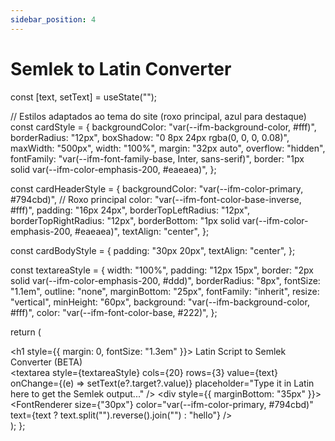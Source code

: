 ```yaml
---
sidebar_position: 4
---
```


# Semlek to Latin Converter


  const [text, setText] = useState("");

  // Estilos adaptados ao tema do site (roxo principal, azul para destaque)
  const cardStyle = {
    backgroundColor: "var(--ifm-background-color, #fff)",
    borderRadius: "12px",
    boxShadow: "0 8px 24px rgba(0, 0, 0, 0.08)",
    maxWidth: "500px",
    width: "100%",
    margin: "32px auto",
    overflow: "hidden",
    fontFamily: "var(--ifm-font-family-base, Inter, sans-serif)",
    border: "1px solid var(--ifm-color-emphasis-200, #eaeaea)",
  };

  const cardHeaderStyle = {
    backgroundColor: "var(--ifm-color-primary, #794cbd)", // Roxo principal
    color: "var(--ifm-font-color-base-inverse, #fff)",
    padding: "16px 24px",
    borderTopLeftRadius: "12px",
    borderTopRightRadius: "12px",
    borderBottom: "1px solid var(--ifm-color-emphasis-200, #eaeaea)",
    textAlign: "center",
  };

  const cardBodyStyle = {
    padding: "30px 20px",
    textAlign: "center",
  };

  const textareaStyle = {
    width: "100%",
    padding: "12px 15px",
    border: "2px solid var(--ifm-color-emphasis-200, #ddd)",
    borderRadius: "8px",
    fontSize: "1.1em",
    outline: "none",
    marginBottom: "25px",
    fontFamily: "inherit",
    resize: "vertical",
    minHeight: "60px",
    background: "var(--ifm-background-color, #fff)",
    color: "var(--ifm-font-color-base, #222)",
  };

  return (
    <div style={cardStyle}>
      <div style={cardHeaderStyle}>
        <h1 style={{ margin: 0, fontSize: "1.3em" }}>
          Latin Script to Semlek Converter (BETA)
        </h1>
      </div>
      <div style={cardBodyStyle}>
        <textarea
          style={textareaStyle}
          cols={20}
          rows={3}
          value={text}
          onChange={(e) => setText(e?.target?.value)}
          placeholder="Type it in Latin here to get the Semlek output..."
        />
        <div style={{ marginBottom: "35px" }}>
          <FontRenderer
            size={"30px"}
            color="var(--ifm-color-primary, #794cbd)"
            text={text ? text.split("").reverse().join("") : "hello"}
          />
        </div>
      </div>
    </div>
  );
};

<FontRenderer
    text=". tei delr konvertr sem u sa vr semlek uei tr latin u pus ."
    rtl
    size="33px"
    color="var(--ifm-color-primary, #794cbd)"
    translit="Tei delr konvertr sem u sa vr semlek wei tr latin u pus"
/>

<SemlekLatinConverter />